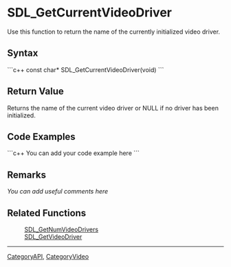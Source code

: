 <!-- pragma section-numbers off -->
<!-- pragma disable-camelcase -->

= SDL_GetCurrentVideoDriver =
Use this function to return the name of the currently initialized video driver.


== Syntax ==
```c++
const char* SDL_GetCurrentVideoDriver(void)
```

== Return Value ==
Returns the name of the current video driver or NULL if no driver has been initialized.

== Code Examples ==
```c++
You can add your code example here
```

== Remarks ==
''You can add useful comments here''

== Related Functions ==
:[[SDL_GetNumVideoDrivers]]
:[[SDL_GetVideoDriver]]

----
[[CategoryAPI]], [[CategoryVideo]]
